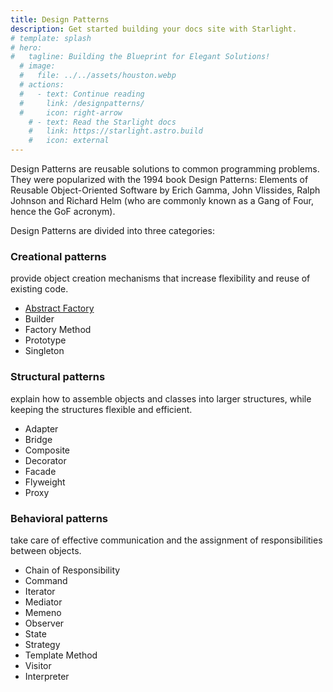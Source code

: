 ```yaml
---
title: Design Patterns
description: Get started building your docs site with Starlight.
# template: splash
# hero:
#   tagline: Building the Blueprint for Elegant Solutions!
  # image:
  #   file: ../../assets/houston.webp
  # actions:
  #   - text: Continue reading
  #     link: /designpatterns/
  #     icon: right-arrow
    # - text: Read the Starlight docs
    #   link: https://starlight.astro.build
    #   icon: external
---
```


Design Patterns are reusable solutions to common programming problems. They were popularized with the 1994 book Design Patterns: Elements of Reusable Object-Oriented Software by Erich Gamma, John Vlissides, Ralph Johnson and Richard Helm (who are commonly known as a Gang of Four, hence the GoF acronym).

Design Patterns are divided into three categories:

### **Creational patterns**

provide object creation mechanisms that increase flexibility and reuse of existing code.

- [Abstract Factory](Creational/abstract-factory.md)
- Builder
- Factory Method
- Prototype
- Singleton


### **Structural patterns** 

explain how to assemble objects and classes into larger structures, while keeping the structures flexible and efficient.

- Adapter
- Bridge
- Composite
- Decorator
- Facade
- Flyweight
- Proxy


### **Behavioral patterns** 
take care of effective communication and the assignment of responsibilities between objects.

- Chain of Responsibility
- Command
- Iterator
- Mediator
- Memeno
- Observer
- State 
- Strategy
- Template Method
- Visitor
- Interpreter
